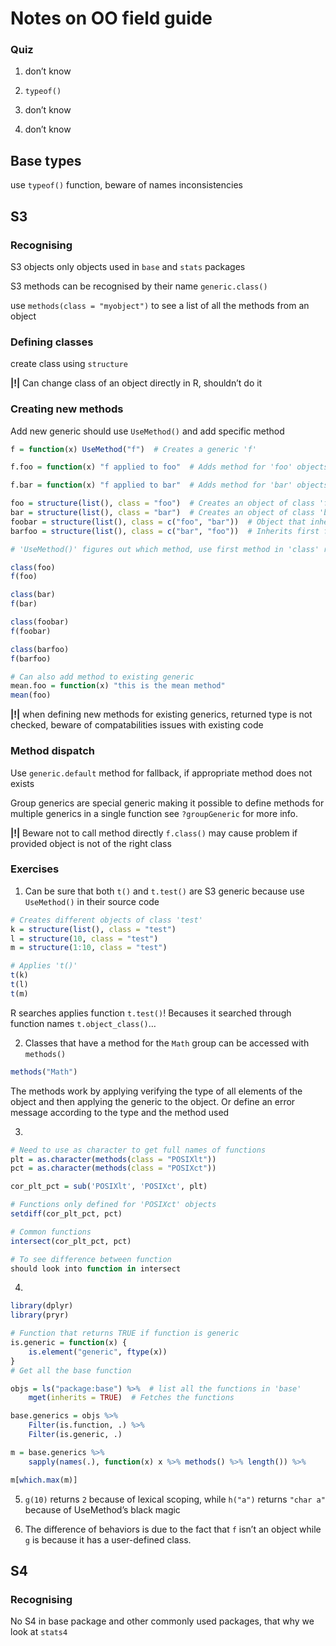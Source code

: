 # Notes on OO field guide #

### Quiz ###

1. don't know

2. `typeof()`

3. don't know

4. don't know

## Base types ## 

use `typeof()` function, beware of names inconsistencies

## S3 ##

### Recognising ###

S3 objects only objects used in `base` and `stats` packages

S3 methods can be recognised by their name `generic.class()`

use `methods(class = "myobject")` to see a list of all the methods from an object

### Defining classes ##

create class using `structure`

**|!|** Can change class of an object directly in R, shouldn't do it

### Creating new methods ###

Add new generic should use `UseMethod()` and add specific method

```r
f = function(x) UseMethod("f")  # Creates a generic 'f'

f.foo = function(x) "f applied to foo"  # Adds method for 'foo' objects

f.bar = function(x) "f applied to bar"  # Adds method for 'bar' objects

foo = structure(list(), class = "foo")  # Creates an object of class 'foo'
bar = structure(list(), class = "bar")  # Creates an object of class 'bar'
foobar = structure(list(), class = c("foo", "bar"))  # Object that inherits first from 'foo'
barfoo = structure(list(), class = c("bar", "foo"))  # Inherits first from 'bar'

# 'UseMethod()' figures out which method, use first method in 'class' results

class(foo)
f(foo)

class(bar)
f(bar)

class(foobar)
f(foobar)

class(barfoo)
f(barfoo)

# Can also add method to existing generic
mean.foo = function(x) "this is the mean method"
mean(foo)
```

**|!|** when defining new methods for existing generics, returned type is not checked, beware of compatabilities issues with existing code

### Method dispatch ###

Use `generic.default` method for fallback, if appropriate method does not exists

Group generics are special generic making it possible to define methods for multiple generics in a single function see `?groupGeneric` for more info.

**|!|** Beware not to call method directly `f.class()` may cause problem if provided object is not of the right class

### Exercises ###

1. Can be sure that both `t()` and `t.test()` are S3 generic because use `UseMethod()` in their source code

```r
# Creates different objects of class 'test'
k = structure(list(), class = "test")
l = structure(10, class = "test")
m = structure(1:10, class = "test")

# Applies 't()'
t(k)
t(l)
t(m)
```
R searches applies function `t.test()`! Becauses it searched through function names `t.object_class()`...

2. Classes that have a method for the `Math` group can be accessed with `methods()`
```r
methods("Math")
```
The methods work by applying verifying the type of all elements of the object and then applying the generic to the object. Or define an error message according to the type and the method used

3. 
```r
# Need to use as character to get full names of functions
plt = as.character(methods(class = "POSIXlt"))
pct = as.character(methods(class = "POSIXct"))

cor_plt_pct = sub('POSIXlt', 'POSIXct', plt)

# Functions only defined for 'POSIXct' objects
setdiff(cor_plt_pct, pct)

# Common functions
intersect(cor_plt_pct, pct)

# To see difference between function
should look into function in intersect
```
4.
```r
library(dplyr)
library(pryr)

# Function that returns TRUE if function is generic
is.generic = function(x) {
	is.element("generic", ftype(x))
}
# Get all the base function

objs = ls("package:base") %>%  # list all the functions in 'base'
	mget(inherits = TRUE)  # Fetches the functions

base.generics = objs %>%
	Filter(is.function, .) %>%
	Filter(is.generic, .)

m = base.generics %>%
	sapply(names(.), function(x) x %>% methods() %>% length()) %>%

m[which.max(m)]
```

5.
`g(10)` returns `2` because of lexical scoping, while `h("a")` returns `"char a"` because of UseMethod's black magic

6. The difference of behaviors is due to the fact that `f` isn't an object while `g` is because it has a user-defined class.

## S4 ##

### Recognising ###

No S4 in base package and other commonly used packages, that why we look at `stats4`
